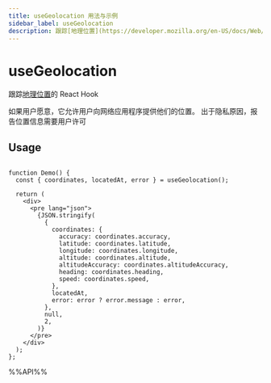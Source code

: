 ```yaml
---
title: useGeolocation 用法与示例
sidebar_label: useGeolocation
description: 跟踪[地理位置](https://developer.mozilla.org/en-US/docs/Web/API/Geolocation_API)的 React Hook 如果用户愿意，它允许用户向网络应用程序提供他们的位置。 出于隐私原因，报告位置信息需要用户许可。 本文介绍其用法、最佳实践与代码示例。
---
```

# useGeolocation

跟踪[地理位置](https://developer.mozilla.org/en-US/docs/Web/API/Geolocation_API)的 React Hook

如果用户愿意，它允许用户向网络应用程序提供他们的位置。 出于隐私原因，报告位置信息需要用户许可

## Usage

```tsx live

function Demo() {
  const { coordinates, locatedAt, error } = useGeolocation();

  return (
    <div>
      <pre lang="json">
        {JSON.stringify(
          {
            coordinates: {
              accuracy: coordinates.accuracy,
              latitude: coordinates.latitude,
              longitude: coordinates.longitude,
              altitude: coordinates.altitude,
              altitudeAccuracy: coordinates.altitudeAccuracy,
              heading: coordinates.heading,
              speed: coordinates.speed,
            },
            locatedAt,
            error: error ? error.message : error,
          },
          null,
          2,
        )}
      </pre>
    </div>
  );
};

```

%%API%%